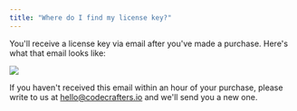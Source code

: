```yaml
---
title: "Where do I find my license key?"
---
```


You'll receive a license key via email after you've made a purchase. Here's what that email looks like:

<Frame>
  <img class="w-full" src="/img/email-after-purchase.png" />
</Frame>

If you haven't received this email within an hour of your purchase, please write to us at [hello@codecrafters.io](mailto:hello@codecrafters.io) and we'll send you a new one.

